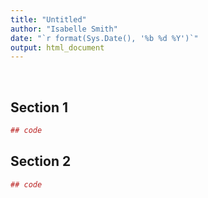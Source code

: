 ```yaml
---
title: "Untitled"
author: "Isabelle Smith"
date: "`r format(Sys.Date(), '%b %d %Y')`"
output: html_document
---
```


&nbsp;



## Section 1

```r

## code

```



## Section 2

```r

## code

```


